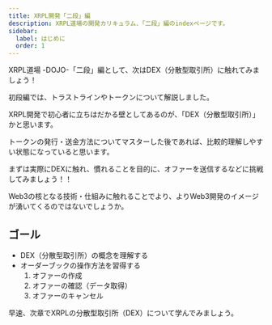 ```yaml
---
title: XRPL開発「二段」編
description: XRPL道場の開発カリキュラム、「二段」編のindexページです。
sidebar:
  label: はじめに
  order: 1
---
```


XRPL道場 -DOJO-「二段」編として、次はDEX（分散型取引所）に触れてみましょう！

初段編では、トラストラインやトークンについて解説しました。

XRPL開発で初心者に立ちはだかる壁としてあるのが、「DEX（分散型取引所）」かと思います。

トークンの発行・送金方法についてマスターした後であれば、比較的理解しやすい状態になっていると思います。

まずは実際にDEXに触れ、慣れることを目的に、オファーを送信するなどに挑戦してみましょう！！

Web3の核となる技術・仕組みに触れることでより、よりWeb3開発のイメージが湧いてくるのではないでしょうか。

## ゴール

- DEX（分散型取引所）の概念を理解する
- オーダーブックの操作方法を習得する
  1. オファーの作成
  2. オファーの確認（データ取得）
  3. オファーのキャンセル

早速、次章でXRPLの分散型取引所（DEX）について学んでみましょう。